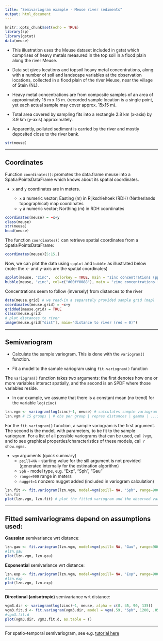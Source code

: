 ---
title: "Semivariogram example - Meuse river sediments"
output: html_document
---

```{r setup, include=FALSE}
knitr::opts_chunk$set(echo = TRUE)
library(sp)
library(gstat)
data(meuse)
```

* This illustration uses the Meuse dataset included in gstat which comprises of heavy metals measured in the top soil in a flood plain along the river Meuse.

* Data set gives locations and topsoil heavy metal concentrations, along with a number of soil and landscape variables at the observation locations, collected in a flood plain of the river Meuse, near the village of Stein (NL). 

* Heavy metal concentrations are from composite samples of an area of approximately 15 m x 15 m. (recorded sample location is a single point, yet each actual sample may cover approx. 15x15 m). 

* Total area covered by sampling fits into a rectangle 2.8 km (x-axis) by 3.9 km (y-axis) approximately.

* Apparently, polluted sediment is carried by the river and mostly deposited close to the river bank.

```{r}
str(meuse)
```

--- 

## Coordinates

Function `coordinates()`: promotes the data.frame meuse into a SpatialPointsDataFrame which knows about its spatial coordinates.

* `x` and `y` coordinates are in meters.

    + `x` a numeric vector; Easting (m) in Rijksdriehoek (RDH) (Netherlands topographical) map coordinates  
    + `y` a numeric vector; Northing (m) in RDH coordinates



```{r}
coordinates(meuse) = ~x+y
class(meuse)
str(meuse)
head(meuse)
```

The function `coordinates()` can retrieve spatial coordinates from a SpatialPointsDataFrame: 

```{r}
coordinates(meuse)[5:15,]
```

Now, we can plot the data using `spplot` and `bubble` as illustrated below (note: the x- and y-axis are the spatial coordinates)


```{r}
spplot(meuse, "zinc",  colorkey = TRUE, main = "zinc concentrations (ppm)")
bubble(meuse, "zinc", col=c("#00ff0088"), main = "zinc concentrations (ppm)")
```

Concentrations seem to follow (inversely) from distances to the river

```{r}
data(meuse.grid) # we read-in a separately provided sample grid (map)
coordinates(meuse.grid) = ~x+y
gridded(meuse.grid) = TRUE
class(meuse.grid)
# plot distances to river
image(meuse.grid["dist"], main="distance to river (red = 0)")
```

---- 

## Semivariogram

* Calculate the sample variogram. This is done with the `variogram()` function.

* Fit a model to the sample variogram using `fit.variogram()` function

The `variogram()` function takes two arguments: the first denotes how one or more variables interact spatially, and the second is an SPDF where those variables reside. 

* In our example, we assume that there is a constant mean (no trend) for the variable `log(zinc)`

```{r}
lzn.vgm <- variogram(log(zinc)~1, meuse) # calculates sample variogram values 
lzn.vgm # 15 groups | # obs per group | repres distances | gamma | ...isotropy assumed
```


For the `fit.variogram()` function, a sample variogram is the first argument. The second is the model, with parameters, to be fit to the sample variogram. For a list of all possible variograms that can be used, call `?vgm`, and to see graphical properties/characteristics of these models, call  `?show.vgms`.

* `vgm` arguments (quick summary)   
    + `psill=NA` - starting value for the sill argument is not provided (generated internally for the estimation algorithm)  
    + `Sph` - model type, e.g. "Exp", "Sph", "Gau"  
    + `range=900` range in meters  
    + `nugget=1` nonzero nugget added (included in variogram calculation) 

```{r}
lzn.fit <- fit.variogram(lzn.vgm, model=vgm(psill= NA, "Sph", range=900, nugget=1)) # fit model
lzn.fit
plot(lzn.vgm, lzn.fit) # plot the fitted variogram and the observed variogram on the same graph
```

----- 

## Fitted semivariograms depend on assumptions used:

**Gaussian** semivariance wrt distance:

```{r}
lzn.gau <- fit.variogram(lzn.vgm, model=vgm(psill= NA, "Gau", range=900, nugget=1)) # fit model
#lzn.gau
plot(lzn.vgm, lzn.gau) 
```

**Exponential** semivariance wrt distance:

```{r}
lzn.exp <- fit.variogram(lzn.vgm, model=vgm(psill= NA, "Exp", range=900, nugget=1)) # fit model
#lzn.exp
plot(lzn.vgm, lzn.exp) 
```


------ 

**Directional (anisotropic)** semivariance wrt distance:

```{r}
vgm3.dir <- variogram(log(zinc)~1, meuse, alpha = c(0, 45, 90, 135))
vgm3.fit.d <- fit.variogram(vgm3.dir, model = vgm(.59, "Sph", 1200, .05, anis = c(45, .4)))
#vgm3.fit.d
plot(vgm3.dir, vgm3.fit.d, as.table = T)
```


------

For spatio-temporal semivariogram, see e.g. [tutorial here](http://r-video-tutorial.blogspot.com/2015/08/spatio-temporal-kriging-in-r.html)


